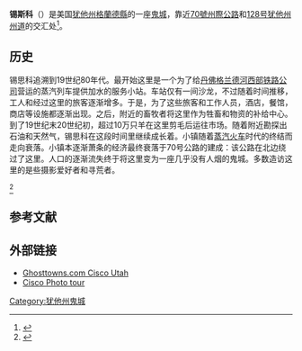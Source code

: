 {{Infobox settlement
|name                     = 锡斯科<br>Cisco
|official_name            = 
|settlement_type          = [[鬼鎮|鬼鎮]]
|nickname                 = 
|motto                    = 

<!-- Images -->
|image_skyline            = Cisco Utah.jpg
|imagesize                = 
|image_caption            = 锡斯科所遗留的建筑
|image_flag               = 
|image_seal               = 

<!-- Maps -->
|pushpin_map              = USA Utah
|pushpin_label_position   = left<!-- the position of the pushpin label: left, right, top, bottom, none -->
|pushpin_map_caption      = 锡斯科在犹他州的位置
|pushpin_mapsize          = 
|image_map                = 
|map_caption              = Location within Grand county

<!-- Location -->
|subdivision_type         = 国家
|subdivision_name         = [[美国|美国]]
|subdivision_type1        = [[美國行政區劃|州]]
|subdivision_name1        = [[犹他州|犹他州]]
|subdivision_type2        = [[犹他州行政区划|县]]
|subdivision_name2        = [[格蘭德縣_(猶他州)|格蘭德縣]] 
|government_footnotes     = 
|government_type          = 
|leader_title             = <!-- Mayor -->
|leader_name              = 
|leader_title1            = 
|leader_name1             = 
|established_title        = 
|established_date         = 

<!-- Area -->
|unit_pref                = Imperial
|area_footnotes           = 
|area_magnitude           = 
|area_total_km2           = 
|area_land_km2            = 
|area_water_km2           = 

<!-- Population -->
|population_as_of         = [[United_States_Census,_2000|2000]]
|population_footnotes     = 
|population_total         = 
|population_density_km2   = auto

<!-- General information -->
|timezone                 = [[北美山区时区|北美山区时区 (MST)]]
|utc_offset               = -7
|timezone_DST             = MDT
|utc_offset_DST           = -6
|elevation_footnotes      = 
|elevation_ft             = 
|coordinates_display      = title
|coordinates_type         = type:city_region:US-UT
|latd = 38|latm = 58 |lats = 12|latNS = N
|longd = 109|longm = 19|longs = 14|longEW = W

<!-- Area/postal codes & others -->
|postal_code_type         = [[美國郵區編號|郵區編號]]
|postal_code              = 
|area_code                =  
|blank_name               = [[聯邦資料處理標準|FIPS代码]]
|blank_info               = 
|blank1_name              = [[地名信息系统|GNIS]]特征ID
|blank1_info              = 
|website                  = 
|footnotes                = 
}}
'''锡斯科'''（{{lang-en|Cisco}}）是美国[[犹他州|犹他州]][[格蘭德縣_(猶他州)|格蘭德縣]]的一座[[鬼城|鬼城]]，靠近[[70號州際公路|70號州際公路]]和[[128号犹他州州道|128号犹他州州道]]的交汇处<ref
name=ghostown.com>{{cite web
|url=http://www.ghosttowns.com/states/ut/cisco.html
|title=Cisco - Utah Ghost Town
|accessdate=January 22, 2008
|author=Nancy Hazelet {thanks to A.J. Rogers}
|publisher=Atjeu LLC
}}</ref>。

==历史==

锡思科追溯到19世纪80年代。最开始这里是一个为了给[[丹佛格兰德河西部铁路公司|丹佛格兰德河西部铁路公司]]营运的蒸汽列车提供加水的服务小站。车站仅有一间沙龙，不过随着时间推移，工人和经过这里的旅客逐渐增多。于是，为了这些旅客和工作人员，酒店，餐馆，商店等设施都逐渐出现。之后，附近的畜牧者将这里作为牲畜和物资的补给中心。到了19世纪末20世纪初，超过10万只羊在这里剪毛后运往市场。随着附近勘探出石油和天然气，锡思科在这段时间里继续成长着。小镇随着[[蒸汽火车|蒸汽火车]]时代的终结而走向衰落。小镇本逐渐萧条的经济最终衰落于70号公路的建成：该公路在北边绕过了这里。人口的逐渐流失终于将这里变为一座几乎没有人烟的鬼城。多数造访这里的是些摄影爱好者和寻荒者。

<ref>{{cite web|url=http://www.ghosttowns.com/states/ut/cisco.html|title=Cisco - Utah Ghost Town|author=Nancy Hazelet {thanks to A.J. Rogers}|publisher=Atjeu LLC|accessdate=22 Jan 2008}}</ref>

==参考文献==
{{Reflist}}

==外部链接==
*[http://www.ghosttowns.com/states/ut/cisco.html Ghosttowns.com Cisco Utah]
*[http://protophoto.com/subject.html?subject_id=435link Cisco Photo tour]

{{Grand County, Utah}}

[[Category:犹他州鬼城|Category:犹他州鬼城]]